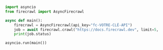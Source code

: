 ```python Python
import asyncio
from firecrawl import AsyncFirecrawl

async def main():
    firecrawl = AsyncFirecrawl(api_key="fc-VOTRE-CLÉ-API")
    job = await firecrawl.crawl("https://docs.firecrawl.dev", limit=5, poll_interval=1, timeout=120)
    print(job.status)

asyncio.run(main())
```
